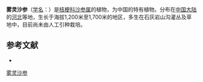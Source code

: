 {{Speciesbox
| name = 雾灵沙参
| status = 
| status_system = 
| image =
| genus = Adenophora
| species = wulingshanica
| authority = Hong
}}

'''雾灵沙参'''（[[学名|学名]]：{{lang|la|''Adenophora wulingshanica''}}）是[[桔梗科|桔梗科]][[沙参属|沙参属]]的植物，为中国的特有植物。分布在[[中国大陆|中国大陆]]的[[河北|河北]]等地，生长于海拔1,200米至1,700米的地区，多生在石灰岩山沟灌丛及草地中，目前尚未由人工引种栽培。

== 参考文献 ==
<div class="references-small">
* {{cite web| url =http://www.bioinfo.cn/db05/KmzwSpecies.php?action=view&id=3281| title =雾灵沙参（新种）| work =《中国高等植物数据库全库》| publisher =中国科学院微生物研究所| author =昆明植物研究所| accessdate =2009-02-24| deadurl =yes| archiveurl =https://web.archive.org/web/20160305055754/http://www.bioinfo.cn/db05/KmzwSpecies.php?action=view&id=3281| archivedate =2016-03-05}}
</div>
{{Taxonbar|from=Q15226474}}

[[Category:沙参属|雾灵沙参]]


{{植物小作品}}